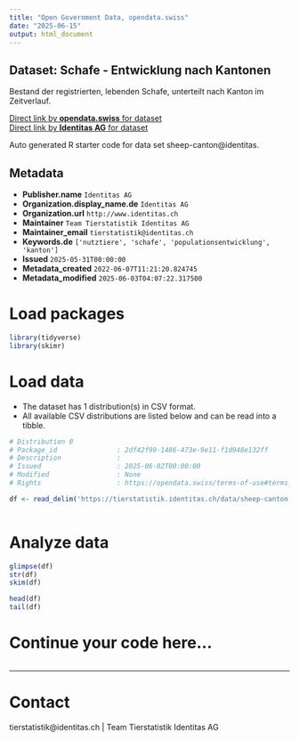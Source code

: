 ```yaml
---
title: "Open Government Data, opendata.swiss"
date: "2025-06-15"
output: html_document
---
```


## Dataset: Schafe - Entwicklung nach Kantonen

Bestand der registrierten, lebenden Schafe, unterteilt nach Kanton im Zeitverlauf. 

[Direct link by **opendata.swiss** for dataset](https://opendata.swiss/de/dataset/schafe-entwicklung-nach-kantonen)<br>
[Direct link by **Identitas AG** for dataset](https://tierstatistik.identitas.ch/)

Auto generated R starter code for data set sheep-canton@identitas.

## Metadata

- **Publisher.name** `Identitas AG`
- **Organization.display_name.de** `Identitas AG`
- **Organization.url** `http://www.identitas.ch`
- **Maintainer** `Team Tierstatistik Identitas AG`
- **Maintainer_email** `tierstatistik@identitas.ch`
- **Keywords.de** `['nutztiere', 'schafe', 'populationsentwicklung', 'kanton']`
- **Issued** `2025-05-31T00:00:00`
- **Metadata_created** `2022-06-07T11:21:20.824745`
- **Metadata_modified** `2025-06-03T04:07:22.317500`


# Load packages

```r

library(tidyverse)
library(skimr)

```

# Load data

-   The dataset has 1 distribution(s) in CSV format.
-   All available CSV distributions are listed below and can be read into a tibble.

```r

# Distribution 0
# Package_id               : 2df42f99-1486-473e-9e11-f1d948e132ff
# Description              : 
# Issued                   : 2025-06-02T00:00:00
# Modified                 : None
# Rights                   : https://opendata.swiss/terms-of-use#terms_by

df <- read_delim('https://tierstatistik.identitas.ch/data/sheep-canton.csv')



```

# Analyze data

```r

glimpse(df)
str(df)
skim(df)

head(df)
tail(df)

```

# Continue your code here...

```r

```

------------------------------------------------------------------------

# Contact

tierstatistik@identitas.ch | Team Tierstatistik Identitas AG
